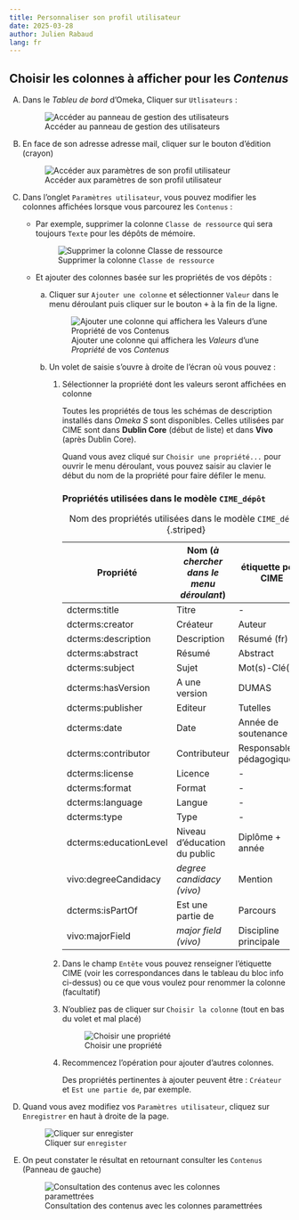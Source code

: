 ```yaml
---
title: Personnaliser son profil utilisateur
date: 2025-03-28
author: Julien Rabaud
lang: fr
---
```


## Choisir les colonnes à afficher pour les *Contenus*

A.  Dans le *Tableu de bord* d'Omeka, Cliquer sur `Utlisateurs` :

    ![Accéder au panneau de gestion des utilisateurs](/img/omeka-s.univ-pau.fr-2025-03-28%2009.05.00.png){group="utilisateur"}

B.  En face de son adresse adresse mail, cliquer sur le bouton d'édition (crayon)

    ![Accéder aux paramètres de son profil utilisateur](/img/omeka-s.univ-pau.fr-2025-03-28%2009.08.48.png){group="utilisateur"}

C.  Dans l'onglet `Paramètres utilisateur`, vous pouvez modifier les colonnes affichées lorsque vous parcourez les `Contenus` :

    -   Par exemple, supprimer la colonne `Classe de ressource` qui sera toujours `Texte` pour les dépôts de mémoire.

        ![Supprimer la colonne `Classe de ressource`](/img/omeka-s.univ-pau.fr-2025-03-28%2009.23.41.png){group="utilisateur"}

    -   Et ajouter des colonnes basée sur les propriétés de vos dépôts :

        a.  Cliquer sur `Ajouter une colonne` et sélectionner `Valeur` dans le menu déroulant puis cliquer sur le bouton <kbd>+</kbd> à la fin de la ligne.

            ![Ajouter une colonne qui affichera les *Valeurs* d'une *Propriété* de vos *Contenus*](/img/omeka-s.univ-pau.fr-2025-03-28%2009.47.40.png){group="utilisateur"}

        b.  Un volet de saisie s'ouvre à droite de l'écran où vous pouvez :

            1.  Sélectionner la propriété dont les valeurs seront affichées en colonne

                ::: {.callout-warning appearance="simple"}
                Toutes les propriétés de tous les schémas de description installés dans *Omeka S* sont disponibles. Celles utilisées par CIME sont dans **Dublin Core** (début de liste) et dans **Vivo** (après Dublin Core).
                :::

                ::: {.callout-tip appearance="simple"}
                Quand vous avez cliqué sur `Choisir une propriété...` pour ouvrir le menu déroulant, vous pouvez saisir au clavier le début du nom de la propriété pour faire défiler le menu.
                :::

                ::: {.callout-note collapse="true"}
                ### Propriétés utilisées dans le modèle `CIME_dépôt`

                | Propriété              | Nom (*à chercher dans le menu déroulant*) | étiquette pour CIME           |
                |------------------|-------------------------------|-----------------------|
                | dcterms:title          | Titre                                     | \-                            |
                | dcterms:creator        | Créateur                                  | Auteur                        |
                | dcterms:description    | Description                               | Résumé (fr)                   |
                | dcterms:abstract       | Résumé                                    | Abstract                      |
                | dcterms:subject        | Sujet                                     | Mot(s)-Clé(s)                 |
                | dcterms:hasVersion     | A une version                             | DUMAS                         |
                | dcterms:publisher      | Editeur                                   | Tutelles                      |
                | dcterms:date           | Date                                      | Année de soutenance           |
                | dcterms:contributor    | Contributeur                              | Responsable(s) pédagogique(s) |
                | dcterms:license        | Licence                                   | \-                            |
                | dcterms:format         | Format                                    | \-                            |
                | dcterms:language       | Langue                                    | \-                            |
                | dcterms:type           | Type                                      | \-                            |
                | dcterms:educationLevel | Niveau d'éducation du public              | Diplôme + année               |
                | vivo:degreeCandidacy   | *degree candidacy (vivo)*                 | Mention                       |
                | dcterms:isPartOf       | Est une partie de                         | Parcours                      |
                | vivo:majorField        | *major field (vivo)*                      | Discipline principale         |

                : Nom des propriétés utilisées dans le modèle `CIME_dépôt` {.striped}
                :::

            2.  Dans le champ `Entête` vous pouvez renseigner l'étiquette CIME (voir les correspondances dans le tableau du bloc info ci-dessus) ou ce que vous voulez pour renommer la colonne (facultatif)

            3.  N'oubliez pas de cliquer sur `Choisir la colonne` (tout en bas du volet et mal placé)

                ![Choisir une propriété](/img/omeka-s.univ-pau.fr-2025-03-28%2013.26.48.png){group="utilisateur"}

            4.  Recommencez l'opération pour ajouter d'autres colonnes.

                ::: {.callout-tip appearance="simple"}
                Des propriétés pertinentes à ajouter peuvent être : `Créateur` et `Est une partie de`, par exemple.
                :::

D.  Quand vous avez modifiez vos `Paramètres utilisateur`, cliquez sur `Enregistrer` en haut à droite de la page.

    ![Cliquer sur `enregister`](/img/omeka-s.univ-pau.fr-2025-03-28%2014.39.30.png){group="utilisateur"}

E.  On peut constater le résultat en retournant consulter les `Contenus` (Panneau de gauche)

    ![Consultation des contenus avec les colonnes paramettrées](/img/omeka-s.univ-pau.fr-2025-03-28%2016.23.07.png){group="utilisateur"}